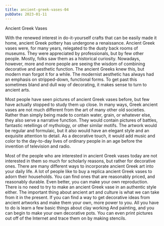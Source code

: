 ```yaml
---
title: ancient-greek-vases-04
pubDate: 2023-01-11
---
```


Ancient Greek Vases

With the renewed interest in do-it-yourself crafts that can be easily made it home, ancient Greek pottery has undergone a renaissance. Ancient Greek vases were, for many years, relegated to the dusty back rooms of museums. They were appreciated by professionals, but by few other people. Mostly, folks saw them as a historical curiosity. Nowadays, however, more and more people are seeing the wisdom of combining decorative and aesthetic function. The ancient Greeks knew this, but modern man forgot it for a while.  The modernist aesthetic has always had an emphasis on stripped-down, functional forms. To get past this sometimes bland and dull way of decorating, it makes sense to turn to ancient arts.

Most people have seen pictures of ancient Greek vases before, but few have actually stopped to study them up close. In many ways, Greek ancient vases are not much different from the art of many other old societies. Rather than simply being made to contain water, grain, or whatever else, they also serve a narrative function. They would contain pictures of battles, fantastic retellings of mythology, or other similar motifs. The artwork would be regular and formulaic, but it also would have an elegant style and an exquisite attention to detail. As a decorative touch, it would add music and color to the day-to-day lives of ordinary people in an age before the invention of television and radio.

Most of the people who are interested in ancient Greek vases today are not interested in them so much for scholarly reasons, but rather for decorative ones. There are many different ways to incorporate ancient Greek art into your daily life. A lot of people like to buy a replica ancient Greek vases to adorn their households. You can find ones that are reasonably priced, and reasonably durable. Even better, you can make your own reproduction. There is no need to try to make an ancient Greek vase in an authentic style either. The important thing about ancient art and culture is what we can take from it in the present. If you can find a way to get decorative ideas from ancient artworks and make them your own, more power to you. All you have to do is learn a few basic things about clay working And painting, and you can begin to make your own decorative pots. You can even print pictures out off of the Internet and trace them on by making stencils.